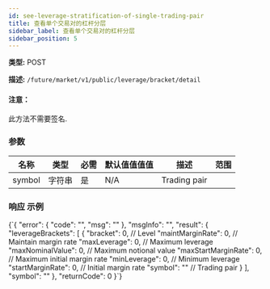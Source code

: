 ```yaml
---
id: see-leverage-stratification-of-single-trading-pair
title: 查看单个交易对的杠杆分层
sidebar_label: 查看单个交易对的杠杆分层
sidebar_position: 5
---
```


**类型:** POST

**描述:** `/future/market/v1/public/leverage/bracket/detail`

#### 注意：

此方法不需要签名.

### 参数

| 名称   | 类型   | 必需 | 默认值值值值 | 描述  | 范围 |
| ------ | ------ | --------- | ------- | ------------ | ------ |
| symbol | 字符串 | 是      | N/A     | Trading pair |        |

### 响应 示例


<CodeBlock language="json" title="响应">
  {`{
  "error": {
    "code": "",
    "msg": ""
  },
  "msgInfo": "",
  "result": {
    "leverageBrackets": [
      {
        "bracket": 0,            // Level
        "maintMarginRate": 0,    // Maintain margin rate
        "maxLeverage": 0,        // Maximum leverage
        "maxNominalValue": 0,    // Maximum notional value
        "maxStartMarginRate": 0, // Maximum initial margin rate
        "minLeverage": 0,        // Minimum leverage
        "startMarginRate": 0,    // Initial margin rate
        "symbol": ""             // Trading pair
      }
    ],
    "symbol": ""
  },
  "returnCode": 0
}`}
</CodeBlock>
